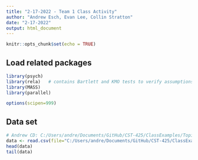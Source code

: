 ```yaml
---
title: "2-17-2022 - Team 1 Class Activity"
author: "Andrew Esch, Evan Lee, Collin Stratton"
date: "2-17-2022"
output: html_document
---
```


```r
knitr::opts_chunk$set(echo = TRUE)
```

## Load related packages

```r
library(psych)
library(rela)   # contains Bartlett and KMO tests to verify assumptions
library(MASS)
library(parallel)

options(scipen=999)
```

## Data set
```r
# Andrew CD: C:/Users/andre/Documents/GitHub/CST-425/ClassExamples/Topic-5/2-15-2022/PCA_stock.csv
data <- read.csv(file="C:/Users/andre/Documents/GitHub/CST-425/ClassExamples/Topic-5/2-15-2022/PCA_stock.csv", header=TRUE,sep=",")
head(data)
tail(data)

```
